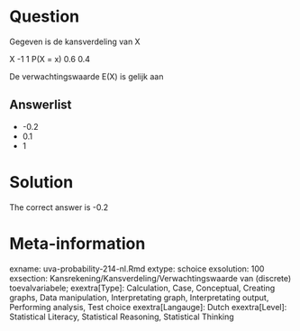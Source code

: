 Question
========

Gegeven is de kansverdeling van X

X -1 1
P(X = x) 0.6 0.4

De verwachtingswaarde E(X) is gelijk aan 

Answerlist
----------
* -0.2
* 0.1
* 1

Solution
========

The correct answer is  -0.2 

Meta-information
================
exname: uva-probability-214-nl.Rmd 
extype: schoice 
exsolution: 100 
exsection: Kansrekening/Kansverdeling/Verwachtingswaarde van (discrete) toevalvariabele;
exextra[Type]: Calculation, Case, Conceptual, Creating graphs, Data manipulation, Interpretating graph, Interpretating output, Performing analysis, Test choice 
exextra[Langauge]: Dutch 
exextra[Level]: Statistical Literacy, Statistical Reasoning, Statistical Thinking 
